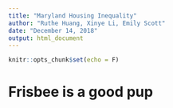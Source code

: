 ```yaml
---
title: "Maryland Housing Inequality"
author: "Ruthe Huang, Xinye Li, Emily Scott"
date: "December 14, 2018"
output: html_document
---
```


```r
knitr::opts_chunk$set(echo = F)
```

# Frisbee is a good pup